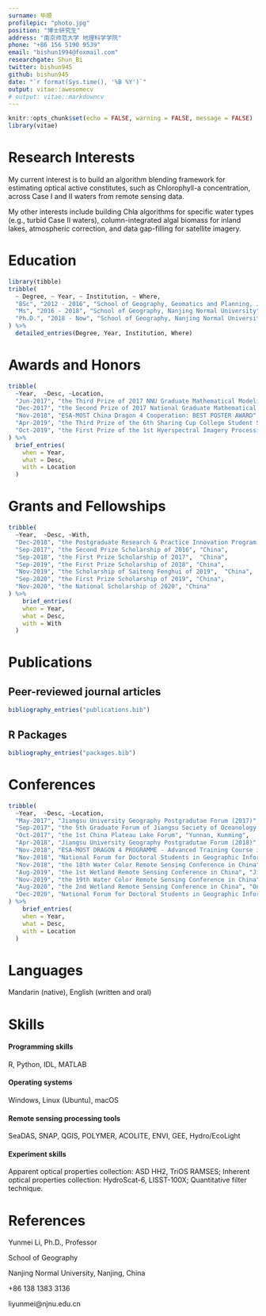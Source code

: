```yaml
---
surname: 毕顺
profilepic: "photo.jpg"
position: "博士研究生"
address: "南京师范大学 地理科学学院"
phone: "+86 156 5190 9539"
email: "bishun1994@foxmail.com"
researchgate: Shun_Bi
twitter: bishun945
github: bishun945
date: "`r format(Sys.time(), '%B %Y')`"
output: vitae::awesomecv
# output: vitae::markdowncv
---
```


```r
knitr::opts_chunk$set(echo = FALSE, warning = FALSE, message = FALSE)
library(vitae)
```

# Research Interests

My current interest is to build an algorithm blending framework for estimating optical active constitutes, such as Chlorophyll-a concentration, across Case I and II waters from remote sensing data. 

My other interests include building Chla algorithms for specific water types (e.g., turbid Case II waters), column-integrated algal biomass for inland lakes, atmospheric correction, and data gap-filling for satellite imagery.

# Education

```r
library(tibble)
tribble(
  ~ Degree, ~ Year, ~ Institution, ~ Where,
  "BSc", "2012 - 2016", "School of Geography, Geomatics and Planning, Jiangsu Normal University", "Jiangsu, Xuzhou",
  "Ms", "2016 - 2018", "School of Geography, Nanjing Normal University", "Jiangsu, Nanjing",
  "Ph.D.", "2018 - Now", "School of Geography, Nanjing Normal University", "Jiangsu, Nanjing"
) %>% 
  detailed_entries(Degree, Year, Institution, Where)
```

# Awards and Honors

```r
tribble(
  ~Year,  ~Desc, ~Location,
  "Jun-2017", "the Third Prize of 2017 NNU Graduate Mathematical Modeling Competition", "China",
  "Dec-2017", "the Second Prize of 2017 National Graduate Mathematical Modeling Competition", "China",
  "Nov-2018", "ESA-MOST China Dragon 4 Cooperation: BEST POSTER AWARD", "China",
  "Apr-2019", "the Third Prize of the 6th Sharing Cup College Student Science and Technology Resources sharing serveice innovation competition", "China",
  "Oct-2019", "the First Prize of the 1st Hyerspectral Imagery Processing Competition - Orbit Cup", "China" 
) %>% 
  brief_entries(
    when = Year, 
    what = Desc,
    with = Location
  )
```

# Grants and Fellowships

```r
tribble(
  ~Year,  ~Desc, ~With,
  "Dec-2018", "the Postgraduate Research & Practice Innovation Program of Jiangsu province, China", "Grant: KYCX18-1205",
  "Sep-2017", "the Second Prize Scholarship of 2016", "China", 
  "Sep-2018", "the First Prize Scholarship of 2017",  "China", 
  "Sep-2019", "the First Prize Scholarship of 2018", "China", 
  "Nov-2019", "the Scholarship of Saiteng Fenghui of 2019",  "China", 
  "Sep-2020", "the First Prize Scholarship of 2019", "China", 
  "Nov-2020", "the National Scholarship of 2020", "China"
) %>% 
    brief_entries(
    when = Year, 
    what = Desc,
    with = With
  )
```

# Publications

## Peer-reviewed journal articles  

```r
bibliography_entries("publications.bib")
```

## R Packages

```r
bibliography_entries("packages.bib")
```

# Conferences

```r
tribble(
  ~Year,  ~Desc, ~Location,
  "May-2017", "Jiangsu University Geography Postgradutae Forum (2017)", "Jiangsu, Nanjing",
  "Sep-2017", "the 5th Graduate Forum of Jiangsu Society of Oceanology and Lomnology", "Jiangsu, Nanjing",
  "Oct-2017", "the 1st China Plateau Lake Forum", "Yunnan, Kunming",
  "Apr-2018", "Jiangsu University Geography Postgradutae Forum (2018)", "Jiangsu, Nanjing",
  "Nov-2018", "ESA-MOST DRAGON 4 PROGRAMME - Advanced Training Course in Ocean & Coastal Remote Sensing", "Guangdong, Shenzhen",
  "Nov-2018", "National Forum for Doctoral Students in Geographic Information Science (2018)", "Jiangsu, Nanjing",
  "Nov-2018", "the 18th Water Color Remote Sensing Conference in China", "Guangdong, Zhanjiang",
  "Aug-2019", "the 1st Wetland Remote Sensing Conference in China", "Jilin, Changchung",
  "Nov-2019", "the 19th Water Color Remote Sensing Conference in China", "Hainan, Sanya",
  "Aug-2020", "the 2nd Wetland Remote Sensing Conference in China", "Online",
  "Dec-2020", "National Forum for Doctoral Students in Geographic Information Science (2020)", "Online"
) %>% 
    brief_entries(
    when = Year, 
    what = Desc,
    with = Location
  )
```

# Languages

Mandarin (native), English (written and oral)

# Skills

#### Programming skills

R, Python, IDL, MATLAB

#### Operating systems

Windows, Linux (Ubuntu), macOS

#### Remote sensing processing tools

SeaDAS, SNAP, QGIS, POLYMER, ACOLITE, ENVI, GEE, Hydro/EcoLight

#### Experiment skills

Apparent optical properties collection: ASD HH2, TriOS RAMSES; Inherent optical properties collection: HydroScat-6, LISST-100X; Quantitative filter technique.

# References

Yunmei Li, Ph.D., Professor 

School of Geography

Nanjing Normal University, Nanjing, China

+86 138 1383 3136

liyunmei@njnu.edu.cn



